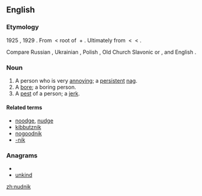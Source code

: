 ==English==

===Etymology===
1925 {{term|noodnik}}, 1929 {{term||nudnik}}. From {{etyl|yi}} {{term||tr=nudnik|lang=yi}} < root of {{term|||to bore|tr=nudyen|lang=yi}} + {{term|||noun-forming suffix|tr=-nik|lang=yi}}.{{rfscript|Hebrew}}  Ultimately from {{proto|Slavic|nuda|}} < {{proto|Indo-European|neuti-|need}} < {{proto|Indo-European|nau-|death, to be exhausted|title=}}.

Compare Russian {{term|нудный||tedious|tr=núdnyj|lang=ru}}, Ukrainian {{term|нудний||tedious|tr=núdnýj|lang=uk}}, Polish {{term|nudny||boring|lang=pl}}, Old Church Slavonic {{term|ноудити||tr=nuditi|lang=cu}} or {{term|нѫдити||to compell|tr=nǫditi|lang=cu}}, and English {{term|-nik}}.

===Noun===
{{en-noun}}

# A person who is very [[annoy]]ing; a [[persistent]] [[nag]].
# A [[bore]]; a boring person.
# A [[pest]] of a person; a [[jerk]].

====Related terms====
* [[noodge]], [[nudge]]
* [[kibbutznik]]
* [[nogoodnik]]
* [[-nik]]

===Anagrams===
* {{alphagram|diknnu}}
* [[unkind#English|unkind]]

[[zh:nudnik]]